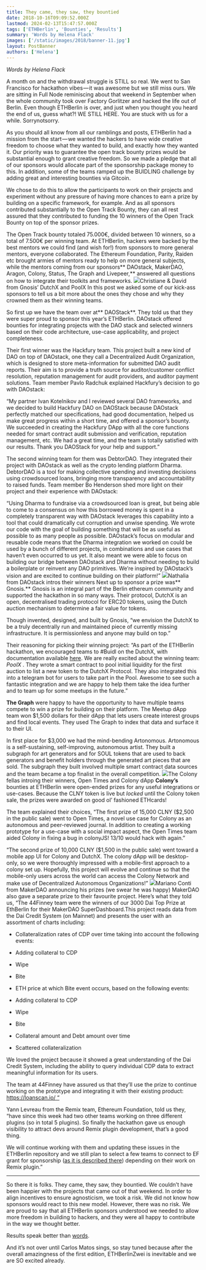 ```yaml
---
title: They came, they saw, they bountied
date: 2018-10-16T09:09:52.000Z
lastmod: 2024-02-13T15:47:57.000Z
tags: ['ETHBerlin', 'Bounties', 'Results']
summary: 'Words by Helena Flack'
images: ['/static/images/2018/banner-11.jpg']
layout: PostBanner
authors: ['Helena']
---
```


_Words by Helena Flack_

A month on and the withdrawal struggle is STILL so real. We went to San Francisco for hackathon vibes — it was awesome but we still miss ours. We are sitting in Full Node reminiscing about that weekend in September when the whole community took over Factory Gorlitzer and hacked the life out of Berlin. Even though ETHBerlin is over, and just when you thought you heard the end of us, guess what?! WE STILL HERE. You are stuck with us for a while. Sorrynotsorry.

As you should all know from all our ramblings and posts, ETHBerlin had a mission from the start — we wanted the hackers to have wide creative freedom to choose what they wanted to build, and exactly how they wanted it. Our priority was to guarantee the open track bounty prizes would be substantial enough to grant creative freedom. So we made a pledge that all of our sponsors would allocate part of the sponsorship package money to this. In addition, some of the teams ramped up the BUIDLING challenge by adding great and interesting bounties via Gitcoin.

We chose to do this to allow the participants to work on their projects and experiment without any pressure of having more chances to earn a prize by building on a specific framework, for example. And as all sponsors contributed substantially to the Open Track Bounty, they can all rest assured that they contributed to funding the 10 winners of the Open Track Bounty on top of the sponsor prizes.

The Open Track bounty totaled 75.000€, divided between 10 winners, so a total of 7.500€ per winning team. At ETHBerlin, hackers were backed by the best mentors we could find (and wish for!) from sponsors to more general mentors, everyone collaborated. The Ethereum Foundation, Parity, Raiden etc brought armies of mentors ready to help on more general subjects, while the mentors coming from our sponsors** DAOstack, MakerDAO, Aragon, Colony, Status, The Graph and Livepeer,** answered all questions on how to integrate their toolkits and frameworks.
![](/static/images/2018/bounty-1.jpg)Christiane & David from Gnosis’ DutchX and PoolX
In this post we asked some of our kick-ass sponsors to tell us a bit more about the ones they chose and why they crowned them as their winning teams.

So first up we have the team over at** DAOStack**. They told us that they were super proud to sponsor this year’s ETHBerlin. DAOstack offered bounties for integrating projects with the DAO stack and selected winners based on their code architecture, use-case applicability, and project completeness.

Their first winner was the Hackfury team. This project built a new kind of DAO on top of DAOstack, one they call a Decentralized Audit Organization, which is designed to store meta-information for submitted DAO audit reports. Their aim is to provide a truth source for auditor/customer conflict resolution, reputation management for audit providers, and auditor payment solutions. Team member Pavlo Radchuk explained Hackfury’s decision to go with DAOstack:

“My partner Ivan Kotelnikov and I reviewed several DAO frameworks, and we decided to build Hackfury DAO on DAOStack because DAOstack perfectly matched our specifications, had good documentation, helped us make great progress within a short time, and offered a sponsor’s bounty. We succeeded in creating the Hackfury DApp with all the core functions needed for smart contract audit submission and verification, reputation management, etc. We had a great time, and the team is totally satisfied with our results. Thank you DAOStack for your help and support.”

The second winning team for them was DebtorDAO. They integrated their project with DAOstack as well as the crypto lending platform Dharma. DebtorDAO is a tool for making collective spending and investing decisions using crowdsourced loans, bringing more transparency and accountability to raised funds. Team member Bo Henderson shed more light on their project and their experience with DAOstack:

“Using Dharma to fundraise via a crowdsourced loan is great, but being able to come to a consensus on how this borrowed money is spent in a completely transparent way with DAOstack leverages this capability into a tool that could dramatically cut corruption and unwise spending. We wrote our code with the goal of building something that will be as useful as possible to as many people as possible. DAOstack’s focus on modular and reusable code means that the Dharma integration we worked on could be used by a bunch of different projects, in combinations and use cases that haven’t even occurred to us yet. It also meant we were able to focus on building our bridge between DAOstack and Dharma without needing to build a boilerplate or reinvent any DAO primitives. We’re inspired by DAOstack’s vision and are excited to continue building on their platform!”
![](/static/images/2018/bounty-2.jpg)Nathalia from DAOstack intros their winners
Next up to sponsor a prize was** Gnosis.** Gnosis is an integral part of the Berlin ethereum community and supported the hackathon in so many ways. Their protocol, DutchX is an open, decentralised trading protocol for ERC20 tokens, using the Dutch auction mechanism to determine a fair value for tokens.

Though invented, designed, and built by Gnosis, “we envision the DutchX to be a truly decentrally run and maintained piece of currently missing infrastructure. It is permissionless and anyone may build on top.”

Their reasoning for picking their winning project: “As part of the ETHBerlin hackathon, we encouraged teams to #Buidl on the DutchX, with documentation available [here](https://dutchx.readthedocs.io/en/latest/.). We are really excited about the winning team: _PoolX_ . They wrote a smart contract to pool initial liquidity for the first auction to list a new token to the DutchX Protocol. They also integrated this into a telegram bot for users to take part in the Pool. Awesome to see such a fantastic integration and we are happy to help them take the idea further and to team up for some meetups in the future.”

**The Graph** were happy to have the opportunity to have multiple teams compete to win a prize for building on their platform. The Meetup dApp team won $1,500 dollars for their dApp that lets users create interest groups and find local events. They used The Graph to index that data and surface it to their UI.

In first place for $3,000 we had the mind-bending Artonomous. Artonomous is a self-sustaining, self-improving, autonomous artist. They built a subgraph for art generators and for SOUL tokens that are used to back generators and benefit holders through the generated art pieces that are sold. The subgraph they built involved multiple smart contract data sources and the team became a top finalist in the overall competition.
![](/static/images/2018/bounty-3.jpg)The Colony fellas introing their winners, Open Times and Colony dApp
**Colony’s** bounties at ETHBerlin were open-ended prizes for any useful integrations or use-cases. Because the CLNY token is live but _locked_ until the Colony token sale, the prizes were awarded on good ol’ fashioned ETHcards!

The team explained their choices, “The first prize of 15,000 CLNY ($2,500 in the public sale) went to Open Times, a novel use case for Colony as an autonomous and peer-reviewed journal. In addition to creating a working prototype for a use-case with a social impact aspect, the Open Times team aided Colony in fixing a bug in colonyJS! 13/10 would hack with again.”

“The second prize of 10,000 CLNY ($1,500 in the public sale) went toward a mobile app UI for Colony and DutchX. The colony dApp will be desktop-only, so we were thoroughly impressed with a mobile-first approach to a colony set up. Hopefully, this project will evolve and continue so that the mobile-only users across the world can access the Colony Network and make use of Decentralized Autonomous Organizations!”
![](/static/images/2018/bounty-4.jpg)Mariano Conti from MakerDAO announcing his prizes (we swear he was happy)
MakerDAO also gave a separate prize to their favourite project. Here’s what they told us, “The 44Finney team were the winners of our 3000 Dai Top Prize at EthBerlin for their MakerDAO SuperDashboard.This project reads data from the Dai Credit System (on Mainnet) and presents the user with an assortment of charts including:

- Collateralization rates of CDP over time taking into account the following events:

- Adding collateral to CDP

- Wipe

- Bite

- ETH price at which Bite event occurs, based on the following events:

- Adding collateral to CDP

- Wipe

- Bite

- Collateral amount and Debt amount over time

- Scattered collateralization

We loved the project because it showed a great understanding of the Dai Credit System, including the ability to query individual CDP data to extract meaningful information for its users.

The team at 44Finney have assured us that they’ll use the prize to continue working on the prototype and integrating it with their existing product: [https://loanscan.io/ “](https://loanscan.io/)

Yann Levreau from the Remix team, Ethereum Foundation, told us they, “have since this week had two other teams working on three different plugins (so in total 5 plugins). So finally the hackathon gave us enough visibility to attract devs around Remix plugin development, that’s a good thing.

We will continue working with them and updating these issues in the ETHBerlin repository and we still plan to select a few teams to connect to EF grant for sponsorship ([as it is described there](https://github.com/ethberlin-hackathon/ETHBerlin-Teambuilding/blob/master/RemixHackathon.md)) depending on their work on Remix plugin.”

---

So there it is folks. They came, they saw, they bountied. We couldn’t have been happier with the projects that came out of that weekend. In order to align incentives to ensure agnosticism, we took a risk. We did not know how sponsors would react to this new model. However, there was no risk. We are proud to say that all ETHBerlin sponsors understood we needed to allow more freedom in building to hackers, and they were all happy to contribute in the way we thought better.

Results speak better than [words](/blog/2018/ethberlin-meet-the-winners).

And it’s not over until Carlos Matos sings, so stay tuned because after the overall amazingness of the first edition, ETHBerlinZwei is inevitable and we are SO excited already.
